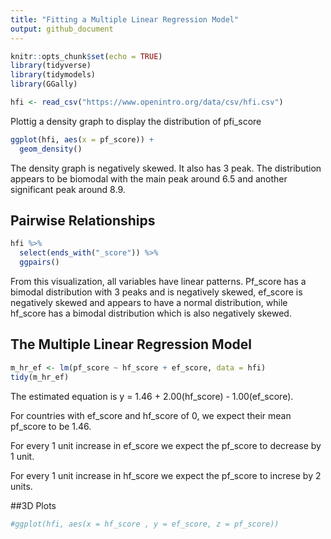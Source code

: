 ```yaml
---
title: "Fitting a Multiple Linear Regression Model"
output: github_document
---
```


```r
knitr::opts_chunk$set(echo = TRUE)
library(tidyverse)
library(tidymodels)
library(GGally)
```

```r
hfi <- read_csv("https://www.openintro.org/data/csv/hfi.csv")
```

Plottig a density graph to display the distribution of pfi_score

```r
ggplot(hfi, aes(x = pf_score)) +
  geom_density()
```

The density graph is negatively skewed. It also has 3 peak. The distribution appears to be biomodal with the main peak around 6.5 and another significant peak around 8.9. 

## Pairwise Relationships

```r
hfi %>%
  select(ends_with("_score")) %>%
  ggpairs()
```

From this visualization, all variables have linear patterns. Pf_score has a bimodal distribution with 3 peaks and is negatively skewed, ef_score is negatively skewed and appears to have a normal distribution, while hf_score has a bimodal distribution which is also negatively skewed.

## The Multiple Linear Regression Model

```r
m_hr_ef <- lm(pf_score ~ hf_score + ef_score, data = hfi)
tidy(m_hr_ef)
```

The estimated equation is y = 1.46 + 2.00(hf_score) - 1.00(ef_score).

For countries with ef_score and hf_score of 0, we expect their mean pf_score to be 1.46. 

For every 1 unit increase in ef_score we expect the pf_score to decrease by 1 unit.

For every 1 unit increase in hf_score we expect the pf_score to increse by 2 units.

##3D Plots

```r
#ggplot(hfi, aes(x = hf_score , y = ef_score, z = pf_score))
```

